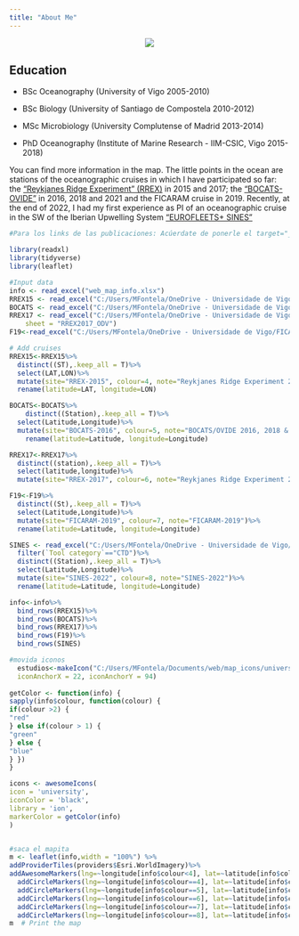 ```yaml
---
title: "About Me"
---
```

<p align="center">
![](MarcosFontela_feb2019.jpeg)
</p>

## Education

- BSc Oceanography (University of Vigo 2005-2010)

- BSc Biology (University of Santiago de Compostela 2010-2012)

- MSc Microbiology (University Complutense of Madrid 2013-2014)

- PhD Oceanography (Institute of Marine Research - IIM-CSIC, Vigo 2015-2018)



You can find more information in the map. The little points in the ocean are stations of the oceanographic cruises in which I have participated so far: the ["Reykjanes Ridge Experiment" (RREX)](http://www.umr-lops.fr/Projets/Projets-actifs/RREX){target="_blank"} in 2015 and 2017;  the ["BOCATS-OVIDE"](http://bocats.iim.csic.es/en){target="_blank"} in 2016, 2018 and 2021 and the FICARAM cruise in 2019. Recently, at the end of 2022, I had my first experience as PI of an oceanographic cruise in the SW of the Iberian Upwelling System ["EUROFLEETS+ SINES"](https://express.adobe.com/page/zXixsvSEip2uq/)

```r
#Para los links de las publicaciones: Acúerdate de ponerle el target="_blank" al archivo .html que te genera luego si quieres que no te fusile la puta ventana 
```

```r
library(readxl)
library(tidyverse)
library(leaflet)

#Input data
info <- read_excel("web_map_info.xlsx")
RREX15 <- read_excel("C:/Users/MFontela/OneDrive - Universidade de Vigo/Database/RREX15_DATABASE.xlsx")
BOCATS <- read_excel("C:/Users/MFontela/OneDrive - Universidade de Vigo/Database/DataBaseBOCATS_20161019_forMATLAB.xlsx")
RREX17 <- read_excel("C:/Users/MFontela/OneDrive - Universidade de Vigo/RREX/RREX 2017/DATA/ALL/RREX2017ffp.xlsx", 
    sheet = "RREX2017_ODV")
F19<-read_excel("C:/Users/MFontela/OneDrive - Universidade de Vigo/FICARAM/DATA/FICARAM2019_ALL.xlsx")

# Add cruises
RREX15<-RREX15%>%
  distinct((ST),.keep_all = T)%>%
  select(LAT,LON)%>%
  mutate(site="RREX-2015", colour=4, note="Reykjanes Ridge Experiment 2015")%>%
  rename(latitude=LAT, longitude=LON)

BOCATS<-BOCATS%>%
    distinct((Station),.keep_all = T)%>%
  select(Latitude,Longitude)%>%
  mutate(site="BOCATS-2016", colour=5, note="BOCATS/OVIDE 2016, 2018 & 2021")%>%
    rename(latitude=Latitude, longitude=Longitude)

RREX17<-RREX17%>%
  distinct((station),.keep_all = T)%>%
  select(latitude,longitude)%>%
  mutate(site="RREX-2017", colour=6, note="Reykjanes Ridge Experiment 2017")

F19<-F19%>%
  distinct((St),.keep_all = T)%>%
  select(Latitude,Longitude)%>%
  mutate(site="FICARAM-2019", colour=7, note="FICARAM-2019")%>%
  rename(latitude=Latitude, longitude=Longitude)

SINES <- read_excel("C:/Users/MFontela/OneDrive - Universidade de Vigo/EUROFLEETS/SINES/data/SINES EVENTS.xlsx")%>%
  filter(`Tool category`=="CTD")%>%
  distinct((Station),.keep_all = T)%>%
  select(Latitude,Longitude)%>%
  mutate(site="SINES-2022", colour=8, note="SINES-2022")%>%
  rename(latitude=Latitude, longitude=Longitude)

info<-info%>% 
  bind_rows(RREX15)%>% 
  bind_rows(BOCATS)%>% 
  bind_rows(RREX17)%>% 
  bind_rows(F19)%>%
  bind_rows(SINES)

#movida iconos
  estudios<-makeIcon("C:/Users/MFontela/Documents/web/map_icons/university_school-512.png", iconWidth = 68, iconHeight = 75,
  iconAnchorX = 22, iconAnchorY = 94)
  
getColor <- function(info) {
sapply(info$colour, function(colour) {
if(colour >2) {
"red"
} else if(colour > 1) {
"green"
} else {
"blue"
} })
}

icons <- awesomeIcons(
icon = 'university',
iconColor = 'black',
library = 'ion',
markerColor = getColor(info)
)


#saca el mapita
m <- leaflet(info,width = "100%") %>%
addProviderTiles(providers$Esri.WorldImagery)%>%
addAwesomeMarkers(lng=~longitude[info$colour<4], lat=~latitude[info$colour<4], popup=~note[info$colour<4], label=~site[info$colour<4], icon=icons)%>%
  addCircleMarkers(lng=~longitude[info$colour==4], lat=~latitude[info$colour==4], popup=~note[info$colour==4], label=~site[info$colour==4],radius=1,color="blue",labelOptions =labelOptions(noHide = F, direction = 'auto'))%>%
  addCircleMarkers(lng=~longitude[info$colour==5], lat=~latitude[info$colour==5], popup=~note[info$colour==5], label=~site[info$colour==5],radius=1,color="red",labelOptions =labelOptions(noHide = F, direction = 'auto'))%>%
  addCircleMarkers(lng=~longitude[info$colour==6], lat=~latitude[info$colour==6], popup=~note[info$colour==6], label=~site[info$colour==6],radius=1,color="darkcyan",labelOptions =labelOptions(noHide = F, direction = 'auto'))%>%
  addCircleMarkers(lng=~longitude[info$colour==7], lat=~latitude[info$colour==7], popup=~note[info$colour==7], label=~site[info$colour==7],radius=1,color="white",labelOptions =labelOptions(noHide = F, direction = 'auto'))%>%
  addCircleMarkers(lng=~longitude[info$colour==8], lat=~latitude[info$colour==8], popup=~note[info$colour==8], label=~site[info$colour==8],radius=2,color="orange",labelOptions =labelOptions(noHide = F, direction = 'auto'))
m  # Print the map

```

